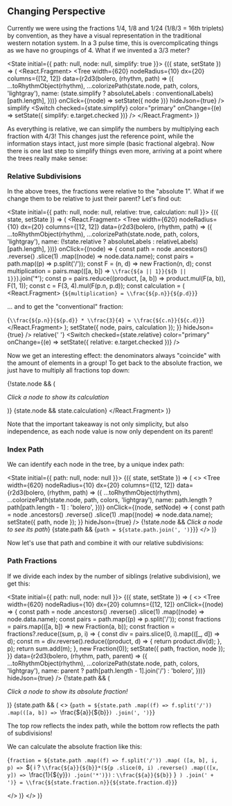 



## Changing Perspective

Currently we were using the fractions 1/4, 1/8 and 1/24 (1/8/3 = 16th triplets) by convention, as they have a visual representation in the traditional western notation system.
In a 3 pulse time, this is overcomplicating things as we have no groupings of 4.
What if we invented a 3/3 meter?

<!-- TBD: enable changing perspective of any group to any fraction + automatically calculate fractions -->

<State initial={{ path: null, node: null, simplify: true }}>
  {({ state, setState }) => (
    <React.Fragment>
      <Tree
        width={620}
        nodeRadius={10}
        dx={20}
        columns={[12, 12]}
        data={r2d3(bolero, (rhythm, path) => ({
          ...toRhythmObject(rhythm),
          ...colorizePath(state.node, path, colors, 'lightgray'),
          name: (state.simplify ? absoluteLabels : conventionalLabels)[path.length],
        }))}
        onClick={(node) => setState({ node })}
        hideJson={true}
      />
      <label>
        simplify
        <Switch checked={state.simplify} color="primary" onChange={(e) => setState({ simplify: e.target.checked })} />
      </label>
    </React.Fragment>
  )}
</State>

As everything is relative, we can simplify the numbers by multiplying each fraction with 4/3!
This changes just the reference point, while the information stays intact, just more simple (basic fractional algebra).
Now there is one last step to simplify things even more, arriving at a point where the trees really make sense:

### Relative Subdivisions

In the above trees, the fractions were relative to the "absolute 1". What if we change them to be relative to just their parent?
Let's find out:

<State initial={{ path: null, node: null, relative: true, calculation: null }}>
  {({ state, setState }) => (
    <React.Fragment>
      <Tree
        width={620}
        nodeRadius={10}
        dx={20}
        columns={[12, 12]}
        data={r2d3(bolero, (rhythm, path) => ({
          ...toRhythmObject(rhythm),
          ...colorizePath(state.node, path, colors, 'lightgray'),
          name: (!state.relative ? absoluteLabels : relativeLabels)[path.length],
        }))}
        onClick={(node) => {
          const path = node
            .ancestors()
            .reverse()
            .slice(1)
            .map((node) => node.data.name);
          const pairs = path.map((p) => p.split('/'));
          const F = (n, d) => new Fraction(n, d);
          const multiplication = pairs.map(([a, b]) => `\\frac{${a || 1}}{${b || 1}}`).join('*');
          const p = pairs.reduce((product, [a, b]) => product.mul(F(a, b)), F(1, 1));
          const c = F(3, 4).mul(F(p.n, p.d));
          const calculation = (
            <React.Fragment>
              <BlockMath>{`${multiplication} = \\frac{${p.n}}{${p.d}}`}</BlockMath>
              <p>... and to get the "conventional" fraction:</p>
              <BlockMath>{`\\frac{${p.n}}{${p.d}} * \\frac{3}{4} = \\frac{${c.n}}{${c.d}}`}</BlockMath>
            </React.Fragment>
          );
          setState({ node, pairs, calculation });
        }}
        hideJson={true}
      />
      <label>
        relative{' '}
        <Switch checked={state.relative} color="primary" onChange={(e) => setState({ relative: e.target.checked })} />
      </label>
      <p>
        Now we get an interesting effect: the denominators always "coincide" with the amount of elements in a group! To
        get back to the absolute fraction, we just have to multiply all fractions top down:
      </p>
      {!state.node && (
        <p>
          <i>Click a node to show its calculation</i>
        </p>
      )}
      {state.node && state.calculation}
    </React.Fragment>
  )}
</State>

Note that the important takeaway is not only simplicity, but also independence, as each node value is now only dependent on its parent!

### Index Path

We can identify each node in the tree, by a unique index path:

<State initial={{ path: null, node: null }}>
  {({ state, setState }) => (
    <>
      <Tree
        width={620}
        nodeRadius={10}
        dx={20}
        columns={[12, 12]}
        data={r2d3(bolero, (rhythm, path) => ({
          ...toRhythmObject(rhythm),
          ...colorizePath(state.node, path, colors, 'lightgray'),
          name: path.length ? path[path.length - 1] : 'bolero',
        }))}
        onClick={(node, setNode) => {
          const path = node
            .ancestors()
            .reverse()
            .slice(1)
            .map((node) => node.data.name);
          setState({ path, node });
        }}
        hideJson={true}
      />
      {!state.node && <i>Click a node to see its path</i>}
      {state.path && <BlockMath>{`path = ${state.path.join(', ')}`}</BlockMath>}
    </>
  )}
</State>

Now let's use that path and combine it with our relative subdivisions:

### Path Fractions

If we divide each index by the number of siblings (relative subdivision), we get this:

<State initial={{ path: null, node: null }}>
  {({ state, setState }) => (
    <>
      <Tree
        width={620}
        nodeRadius={10}
        dx={20}
        columns={[12, 12]}
        onClick={(node) => {
          const path = node
            .ancestors()
            .reverse()
            .slice(1)
            .map((node) => node.data.name);
          const pairs = path.map((p) => p.split('/'));
          const fractions = pairs.map(([a, b]) => new Fraction(a, b));
          const fraction = fractions?.reduce((sum, p, i) => {
            const div = pairs.slice(0, i).map(([_, d]) => d);
            const m = div.reverse().reduce((product, d) => {
              return product.div(d);
            }, p);
            return sum.add(m);
          }, new Fraction(0));
          setState({ path, fraction, node });
        }}
        data={r2d3(bolero, (rhythm, path, parent) => ({
          ...toRhythmObject(rhythm),
          ...colorizePath(state.node, path, colors, 'lightgray'),
          name: parent ? path[path.length - 1].join('/') : 'bolero',
        }))}
        hideJson={true}
      />
      {!state.path && (
        <p>
          <i>Click a node to show its absolute fraction!</i>
        </p>
      )}
      {state.path && (
        <>
          <BlockMath>{`path = ${state.path
            .map((f) => f.split('/'))
            .map(([a, b]) => `\\frac{${a}}{${b}}`)
            .join(', ')}`}</BlockMath>
          <p>The top row reflects the index path, while the bottom row reflects the path of subdivisions!</p>
          <p>We can calculate the absolute fraction like this:</p>
          <BlockMath>
            {`fraction = ${state.path
              .map((f) => f.split('/'))
              .map(
                ([a, b], i, p) =>
                  `${
                    i
                      ? `\\frac{${a}}{${b}}*(${p
                          .slice(0, i)
                          .reverse()
                          .map(([x, y]) => `\\frac{1}{${y}}`)
                          .join('*')})`
                      : `\\frac{${a}}{${b}}`
                  }`
              )
              .join(' + ')} = \\frac{${state.fraction.n}}{${state.fraction.d}}`}
          </BlockMath>
          <p></p>
        </>
      )}
    </>
  )}
</State>
